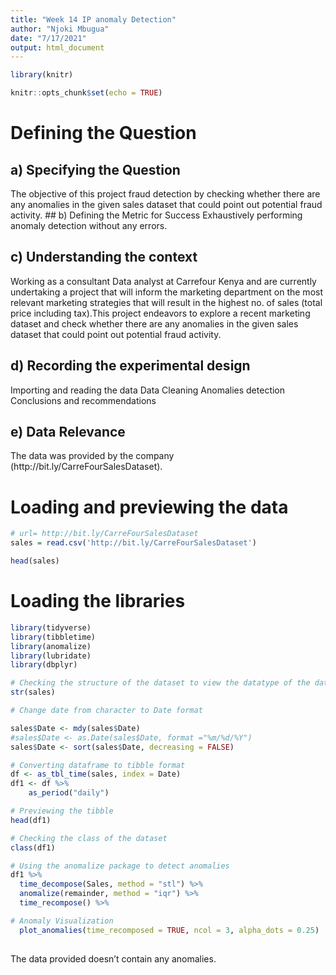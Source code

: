 ---
title: "Week 14 IP anomaly Detection"
author: "Njoki Mbugua"
date: "7/17/2021"
output: html_document
---
```{r}
library(knitr)
```

```{r setup, include=FALSE}
knitr::opts_chunk$set(echo = TRUE)
```

#  Defining the Question
## a) Specifying the Question
The objective of this project fraud detection by checking whether there are any anomalies in the given sales dataset that could point out potential fraud activity.
## b) Defining the Metric for Success
Exhaustively performing anomaly detection without any errors.

## c) Understanding the context
Working as a consultant Data analyst at Carrefour Kenya and are currently undertaking a project that will inform the marketing department on the most relevant marketing strategies that will result in the highest no. of sales (total price including tax).This project endeavors to  explore a recent marketing dataset and check whether there are any anomalies in the given sales dataset that could point out potential fraud activity.

## d) Recording the experimental design
Importing and reading the data
Data Cleaning
Anomalies detection
Conclusions and recommendations

## e) Data Relevance
The data was provided by the company (http://bit.ly/CarreFourSalesDataset). 

# Loading and previewing the data
```{r}
# url= http://bit.ly/CarreFourSalesDataset
sales = read.csv('http://bit.ly/CarreFourSalesDataset') 
```


```{r}
head(sales)
```
# Loading the libraries
```{r}
library(tidyverse)
library(tibbletime)
library(anomalize)
library(lubridate)
library(dbplyr)

```

```{r}
# Checking the structure of the dataset to view the datatype of the date column
str(sales)
```

```{r}
# Change date from character to Date format

sales$Date <- mdy(sales$Date)
#sales$Date <- as.Date(sales$Date, format ="%m/%d/%Y")
sales$Date <- sort(sales$Date, decreasing = FALSE)

```


```{r}
# Converting dataframe to tibble format
df <- as_tbl_time(sales, index = Date)
df1 <- df %>%
    as_period("daily")
```

```{r}
# Previewing the tibble
head(df1)

```

```{r}
# Checking the class of the dataset
class(df1)

```
```{r}
# Using the anomalize package to detect anomalies
df1 %>%
  time_decompose(Sales, method = "stl") %>%
  anomalize(remainder, method = "iqr") %>%
  time_recompose() %>%

# Anomaly Visualization
  plot_anomalies(time_recomposed = TRUE, ncol = 3, alpha_dots = 0.25)
  
```
The data provided doesn't contain any anomalies.


